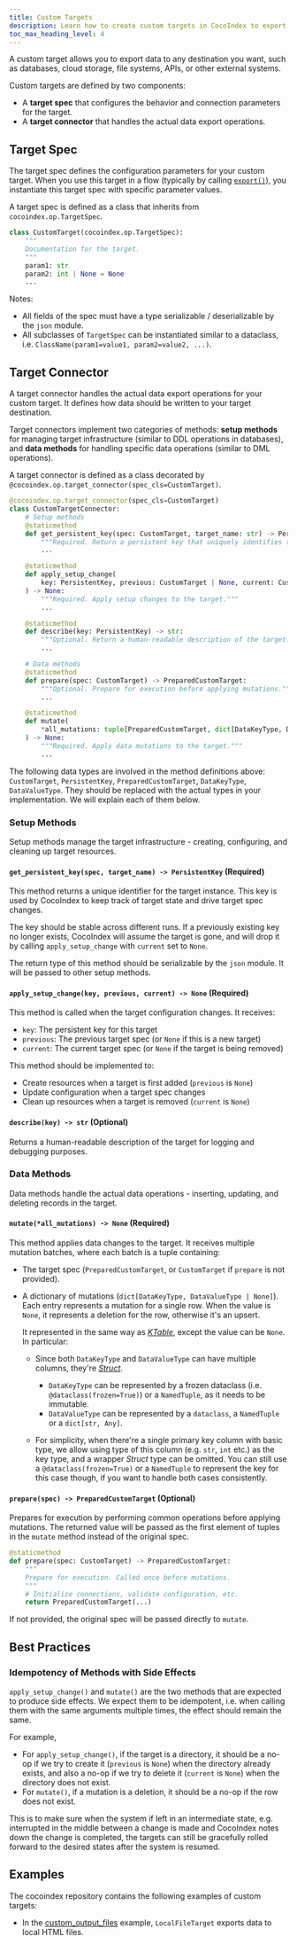 ```yaml
---
title: Custom Targets
description: Learn how to create custom targets in CocoIndex to export data to any destination including databases, cloud storage, file systems, and APIs. Build target specs and connectors with setup and data methods for flexible data export operations.
toc_max_heading_level: 4
---
```



A custom target allows you to export data to any destination you want, such as databases, cloud storage, file systems, APIs, or other external systems.

Custom targets are defined by two components:

*   A **target spec** that configures the behavior and connection parameters for the target.
*   A **target connector** that handles the actual data export operations.

## Target Spec

The target spec defines the configuration parameters for your custom target. When you use this target in a flow (typically by calling [`export()`](/docs/core/flow_def#export)), you instantiate this target spec with specific parameter values.

<Tabs>
<TabItem value="python" label="Python" default>

A target spec is defined as a class that inherits from `cocoindex.op.TargetSpec`.

```python
class CustomTarget(cocoindex.op.TargetSpec):
    """
    Documentation for the target.
    """
    param1: str
    param2: int | None = None
    ...
```

Notes:
*   All fields of the spec must have a type serializable / deserializable by the `json` module.
*   All subclasses of `TargetSpec` can be instantiated similar to a dataclass, i.e. `ClassName(param1=value1, param2=value2, ...)`.

</TabItem>
</Tabs>

## Target Connector

A target connector handles the actual data export operations for your custom target. It defines how data should be written to your target destination.

Target connectors implement two categories of methods: **setup methods** for managing target infrastructure (similar to DDL operations in databases), and **data methods** for handling specific data operations (similar to DML operations).

<Tabs>
<TabItem value="python" label="Python" default>

A target connector is defined as a class decorated by `@cocoindex.op.target_connector(spec_cls=CustomTarget)`.

```python
@cocoindex.op.target_connector(spec_cls=CustomTarget)
class CustomTargetConnector:
    # Setup methods
    @staticmethod
    def get_persistent_key(spec: CustomTarget, target_name: str) -> PersistentKey:
        """Required. Return a persistent key that uniquely identifies this target instance."""
        ...

    @staticmethod
    def apply_setup_change(
        key: PersistentKey, previous: CustomTarget | None, current: CustomTarget | None
    ) -> None:
        """Required. Apply setup changes to the target."""
        ...

    @staticmethod
    def describe(key: PersistentKey) -> str:
        """Optional. Return a human-readable description of the target."""
        ...

    # Data methods
    @staticmethod
    def prepare(spec: CustomTarget) -> PreparedCustomTarget:
        """Optional. Prepare for execution before applying mutations."""
        ...

    @staticmethod
    def mutate(
        *all_mutations: tuple[PreparedCustomTarget, dict[DataKeyType, DataValueType | None]],
    ) -> None:
        """Required. Apply data mutations to the target."""
        ...
```

</TabItem>
</Tabs>

The following data types are involved in the method definitions above:  `CustomTarget`, `PersistentKey`, `PreparedCustomTarget`, `DataKeyType`, `DataValueType`. They should be replaced with the actual types in your implementation. We will explain each of them below.

### Setup Methods
Setup methods manage the target infrastructure - creating, configuring, and cleaning up target resources.

#### `get_persistent_key(spec, target_name) -> PersistentKey` (Required)

This method returns a unique identifier for the target instance. This key is used by CocoIndex to keep track of target state and drive target spec changes.

The key should be stable across different runs. If a previously existing key no longer exists, CocoIndex will assume the target is gone, and will drop it by calling `apply_setup_change` with `current` set to `None`.

The return type of this method should be serializable by the `json` module. It will be passed to other setup methods.

#### `apply_setup_change(key, previous, current) -> None` (Required)

This method is called when the target configuration changes. It receives:
- `key`: The persistent key for this target
- `previous`: The previous target spec (or `None` if this is a new target)
- `current`: The current target spec (or `None` if the target is being removed)

This method should be implemented to:
- Create resources when a target is first added (`previous` is `None`)
- Update configuration when a target spec changes
- Clean up resources when a target is removed (`current` is `None`)

#### `describe(key) -> str` (Optional)

Returns a human-readable description of the target for logging and debugging purposes.


### Data Methods

Data methods handle the actual data operations - inserting, updating, and deleting records in the target.

#### `mutate(*all_mutations) -> None` (Required)

This method applies data changes to the target. It receives multiple mutation batches, where each batch is a tuple containing:

- The target spec (`PreparedCustomTarget`, or `CustomTarget` if `prepare` is not provided).

- A dictionary of mutations (`dict[DataKeyType, DataValueType | None]`).
  Each entry represents a mutation for a single row. When the value is `None`, it represents a deletion for the row, otherwise it's an upsert.

  It represented in the same way as [*KTable*](/docs/core/data_types#ktable), except the value can be `None`.
  In particular:

  - Since both `DataKeyType` and `DataValueType` can have multiple columns, they're [*Struct*](/docs/core/data_types#struct-types).
    - `DataKeyType` can be represented by a frozen dataclass (i.e. `@dataclass(frozen=True)`) or a `NamedTuple`, as it needs to be immutable.
    - `DataValueType` can be represented by a `dataclass`, a `NamedTuple` or a `dict[str, Any]`.

  - For simplicity, when there're a single primary key column with basic type, we allow using type of this column (e.g. `str`, `int` etc.) as the key type, and a wrapper *Struct* type can be omitted.
  You can still use a `@dataclass(frozen=True)` or a `NamedTuple` to represent the key for this case though, if you want to handle both cases consistently.

#### `prepare(spec) -> PreparedCustomTarget` (Optional)

Prepares for execution by performing common operations before applying mutations. The returned value will be passed as the first element of tuples in the `mutate` method instead of the original spec.

```python
@staticmethod
def prepare(spec: CustomTarget) -> PreparedCustomTarget:
    """
    Prepare for execution. Called once before mutations.
    """
    # Initialize connections, validate configuration, etc.
    return PreparedCustomTarget(...)
```

If not provided, the original spec will be passed directly to `mutate`.

## Best Practices

### Idempotency of Methods with Side Effects

`apply_setup_change()` and `mutate()` are the two methods that are expected to produce side effects.
We expect them to be idempotent, i.e. when calling them with the same arguments multiple times, the effect should remain the same.

For example,
- For `apply_setup_change()`, if the target is a directory, it should be a no-op if we try to create it (`previous` is `None`) when the directory already exists, and also a no-op if we try to delete it (`current` is `None`) when the directory does not exist.
- For `mutate()`, if a mutation is a deletion, it should be a no-op if the row does not exist.

This is to make sure when the system if left in an intermediate state, e.g. interrupted in the middle between a change is made and CocoIndex notes down the change is completed, the targets can still be gracefully rolled forward to the desired states after the system is resumed.

## Examples

The cocoindex repository contains the following examples of custom targets:

*   In the [custom_output_files](https://github.com/cocoindex-io/cocoindex/blob/main/examples/custom_output_files/main.py) example, `LocalFileTarget` exports data to local HTML files.
